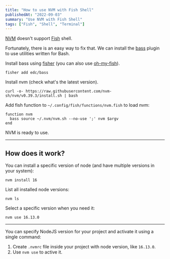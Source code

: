 ```yaml
---
title: "How to use NVM with Fish Shell"
publishedAt: "2022-09-03"
summary: "Use NVM with Fish Shell"
tags: ["Fish", "Shell", "Terminal"]
---
```


[NVM](https://github.com/nvm-sh/nvm) doesn't support [Fish](https://github.com/fish-shell/fish-shell) shell.

Fortunately, there is an easy way to fix that. We can install the [bass](https://github.com/edc/bass) plugin to use utilities written for Bash.

Install bass using [fisher](https://github.com/jorgebucaran/fisher) (you can also use [oh-my-fish](https://github.com/oh-my-fish/oh-my-fish)).

```shell
fisher add edc/bass
```

Install nvm (check what's the latest version).

```shell
curl -o- https://raw.githubusercontent.com/nvm-sh/nvm/v0.39.3/install.sh | bash
```

Add fish function to `~/.config/fish/functions/nvm.fish` to load nvm:

```shell
function nvm
  bass source ~/.nvm/nvm.sh --no-use ';' nvm $argv
end
```

NVM is ready to use.

---

## How does it work?

You can install a specific version of node (and have multiple versions in your system):

```shell
nvm install 16
```

List all installed node versions:

```shell
nvm ls
```

Select a specific version when you need it:

```shell
nvm use 16.13.0
```

---

You can specify NodeJS version for your project and activate it using a single command:

1. Create `.nvmrc` file inside your project with node version, like `16.13.0`.
2. Use `nvm use` to active it.
